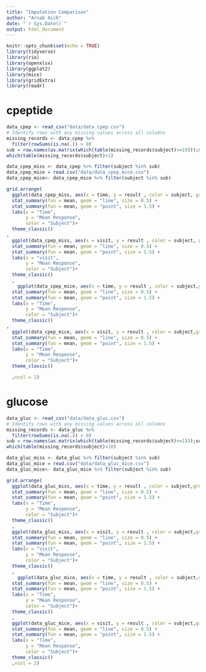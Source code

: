 ```yaml
---
title: "Imputation Comparison"
author: "Arnab Aich"
date: "`r Sys.Date()`"
output: html_document
---
```


```r
knitr::opts_chunk$set(echo = TRUE)
library(tidyverse)
library(rio)
library(openxlsx)
library(ggplot2)
library(mice)
library(gridExtra)
library(readr)
```
# cpeptide
```r
data_cpep <- read_csv("data/data_cpep.csv")
# Identify rows with any missing values across all columns
missing_records <- data_cpep %>%
  filter(rowSums(is.na(.)) > 0)
sub = row.names(as.matrix(which(table(missing_records$subject)>=10)));sub
which(table(missing_records$subject)>1)
```

```r
data_cpep_miss <- data_cpep %>% filter(subject %in% sub)
data_cpep_mice = read.csv("data/data_cpep_mice.csv")
data_cpep_mice<- data_cpep_mice %>% filter(subject %in% sub)
```

```r
grid.arrange(
  ggplot(data_cpep_miss, aes(x = time, y = result , color = subject, group = subject)) +
  stat_summary(fun = mean, geom = "line", size = 0.5) +
  stat_summary(fun = mean, geom = "point", size = 1.5) +
  labs(x = "Time",
       y = "Mean Response",
       color = "Subject")+
  theme_classic()
,
  ggplot(data_cpep_miss, aes(x = visit, y = result , color = subject, group = subject)) +
  stat_summary(fun = mean, geom = "line", size = 0.5) +
  stat_summary(fun = mean, geom = "point", size = 1.5) +
  labs(x = "visit",
       y = "Mean Response",
       color = "Subject")+
  theme_classic()
  ,
    ggplot(data_cpep_mice, aes(x = time, y = result , color = subject,group = subject)) +
  stat_summary(fun = mean, geom = "line", size = 0.5) +
  stat_summary(fun = mean, geom = "point", size = 1.5) +
  labs(x = "Time",
       y = "Mean Response",
       color = "Subject")+
  theme_classic()
,
  ggplot(data_cpep_mice, aes(x = visit, y = result , color = subject,group = subject)) +
  stat_summary(fun = mean, geom = "line", size = 0.5) +
  stat_summary(fun = mean, geom = "point", size = 1.5) +
  labs(x = "Time",
       y = "Mean Response",
       color = "Subject")+
  theme_classic()

  ,ncol = 2)
```

# glucose
```r
data_gluc <- read_csv("data/data_gluc.csv")
# Identify rows with any missing values across all columns
missing_records <- data_gluc %>%
  filter(rowSums(is.na(.)) > 0)
sub = row.names(as.matrix(which(table(missing_records$subject)>=1)));sub
which(table(missing_records$subject)<10)
```
```r
data_gluc_miss <- data_gluc %>% filter(subject %in% sub)
data_gluc_mice = read.csv("data/data_gluc_mice.csv")
data_gluc_mice<- data_gluc_mice %>% filter(subject %in% sub)
```
```r
grid.arrange(
  ggplot(data_gluc_miss, aes(x = time, y = result , color = subject,group = subject)) +
  stat_summary(fun = mean, geom = "line", size = 0.5) +
  stat_summary(fun = mean, geom = "point", size = 1.5) +
  labs(x = "Time",
       y = "Mean Response",
       color = "Subject")+
  theme_classic()
  ,
  ggplot(data_gluc_miss, aes(x = visit, y = result , color = subject,group = subject)) +
  stat_summary(fun = mean, geom = "line", size = 0.5) +
  stat_summary(fun = mean, geom = "point", size = 1.5) +
  labs(x = "visit",
       y = "Mean Response",
       color = "Subject")+
  theme_classic()
  ,
    ggplot(data_gluc_mice, aes(x = time, y = result , color = subject,group = subject)) +
  stat_summary(fun = mean, geom = "line", size = 0.5) +
  stat_summary(fun = mean, geom = "point", size = 1.5) +
  labs(x = "Time",
       y = "Mean Response",
       color = "Subject")+
  theme_classic()
  ,
  ggplot(data_gluc_mice, aes(x = visit, y = result , color = subject,group = subject)) +
  stat_summary(fun = mean, geom = "line", size = 0.5) +
  stat_summary(fun = mean, geom = "point", size = 1.5) +
  labs(x = "Time",
       y = "Mean Response",
       color = "Subject")+
  theme_classic()
  ,ncol = 2)
```






